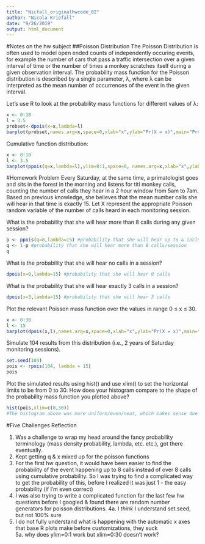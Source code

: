 ```yaml
---
title: "Nicfall_originalhwcode_02"
author: "Nicola Kriefall"
date: "9/26/2019"
output: html_document
---
```


#Notes on the hw subject
##Poisson Distribution
The Poisson Distribution is often used to model open ended counts of independently occuring events, for example the number of cars that pass a traffic intersection over a given interval of time or the number of times a monkey scratches itself during a given observation interval. The probability mass function for the Poisson distribution is described by a single parameter, λ, where λ can be interpreted as the mean number of occurrences of the event in the given interval.

Let’s use R to look at the probability mass functions for different values of λ:
```r
x <- 0:10
l = 3.5
probset<-dpois(x=x,lambda=l)
barplot(probset,names.arg=x,space=0,xlab="x",ylab="Pr(X = x)",main="Probability Mass Function")
```

Cumulative function distribution:
```r
x <- 0:10
l <- 3.5
barplot(ppois(q=x,lambda=l),ylim=0:1,space=0, names.arg=x,xlab="x",ylab="Pr(X ≤ x)",main="Cumulative Probability")
```

#Homework Problem
Every Saturday, at the same time, a primatologist goes and sits in the forest in the morning and listens for titi monkey calls, counting the number of calls they hear in a 2 hour window from 5am to 7am. Based on previous knowledge, she believes that the mean number calls she will hear in that time is exactly 15. Let X represent the appropriate Poisson random variable of the number of calls heard in each monitoring session.

What is the probability that she will hear more than 8 calls during any given session?
```r
p <- ppois(q=8,lambda=15) #probability that she will hear up to & including 8 calls/session
q <- 1-p #probability that she will hear more than 8 calls/session
q
```

What is the probability that she will hear no calls in a session?
```r
dpois(x=0,lambda=15) #probability that she will hear 0 calls
```

What is the probability that she will hear exactly 3 calls in a session?
```r
dpois(x=3,lambda=15) #probability that she will hear 3 calls
```

Plot the relevant Poisson mass function over the values in range 0 ≤ x ≤ 30.
```r
x <- 0:30
l <- 15
barplot(dpois(x,l),names.arg=x,space=0,xlab="x",ylab="Pr(X = x)",main="Probability Mass Function")
```

Simulate 104 results from this distribution (i.e., 2 years of Saturday monitoring sessions).
```r
set.seed(104)
pois <- rpois(104, lambda = 15)
pois
```

Plot the simulated results using hist() and use xlim() to set the horizontal limits to be from 0 to 30. How does your histogram compare to the shape of the probability mass function you plotted above?
```r
hist(pois,xlim=c(0,30))
#The histogram above was more uniform/even/neat, which makes sense due to the variability of sampling. I was surprised that the peak of this histogram was 16 rather than 15. It was also interesting how there were no observations over 25, while the probability histogram above said there were some small chances of getting above 25. So even 104 observations wasn't enough to hit those small chance numbers. It looks like this histogram has more of a tail on the right (higher values) than the left (lower values). Overall, the bell shape is similar. 
```

#Five Challenges Reflection

1. Was a challenge to wrap my head around the fancy probability terminology (mass density probability, lambda, etc. etc.), got there eventually.
2. Kept getting q & x mixed up for the poisson functions
3. For the first hw question, it would have been easier to find the probability of the event happening up to 8 calls instead of over 8 calls using cumulative probability. So I was trying to find a complicated way to get the probability of this, before I realized it was just 1 - the easy probability (if I'm even correct)
4. I was also trying to write a complicated function for the last few hw questions before I googled & found there are random number generators for poisson distributions. 
  4a. I *think* I understand set.seed, but not 100% sure
5. I do not fully understand what is happening with the automatic x axes that base R plots make before customizations, they suck</br>
  5a. why does ylim=0:1 work but xlim=0:30 doesn't work? 
